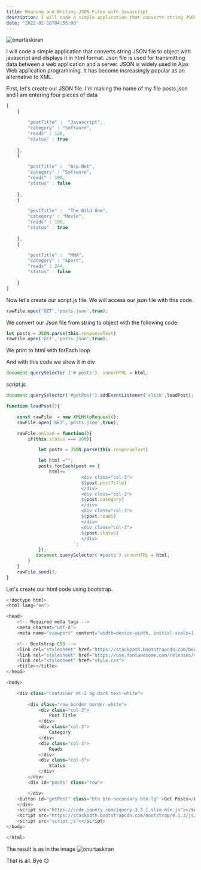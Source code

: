 ```yaml
---
title: Reading and Writing JSON Files with Javascript
description: I will code a simple application that converts string JSON file to object with javascript and displays it 
date: "2022-02-10T04:55:00"
---
```

<img className="w-full rounded-xl" src="https://res.cloudinary.com/djfqidbj1/image/upload/v1671155697/ffjwluhf0a3vy8bvc7ni.jpg" alt="onurtaskiran" />

I will code a simple application that converts string JSON file to object with javascript and displays it in html format. Json file is used for transmitting data between a web application and a server. JSON is widely used in Ajax Web application programming. It has become increasingly popular as an alternative to XML.

First, let's create our JSON file. I'm making the name of my file posts.json and I am entering four pieces of data



```javascript
[
    {

        "postTitle" :  "Javascript",
        "category" : "Software",
        "reads" : 120,
        "status" : true
    
    },
    {

        "postTitle" :  "Asp.Net",
        "category" : "Software",
        "reads" : 190,
        "status" : false
    
    },
    {

        "postTitle" :  "The Wild One",
        "category" : "Movie",
        "reads" : 190,
        "status" : true
    
    },
    {

        "postTitle" :  "MMA",
        "category" : "Sport",
        "reads" : 244,
        "status" : false
    
    }
]
```
Now let's create our script.js file. We will access our json file with this code.

```javascript
rawFile.open('GET','posts.json',true);
```

We convert our Json file from string to object with the following code.

```javascript
let posts = JSON.parse(this.responseText)
rawFile.open('GET','posts.json',true);
```

We print to html with forEach loop

And with this code we show it in div

```javascript
document.querySelector ('# posts'). innerHTML = html;
``` 
script.js

```javascript
document.querySelector('#getPost').addEventListener('click',loadPost);

function loadPost(){

    const rawFile  = new XMLHttpRequest();
    rawFile.open('GET','posts.json',true);

    rawFile.onload = function(){
        if(this.status === 200){

            let posts = JSON.parse(this.responseText)

            let html =""; 
            posts.forEach(post => {
                html+= `              
                            <div class="col-3">
                            ${post.postTitle}
                            </div>
                            <div class="col-3">
                            ${post.category}
                            </div>
                            <div class="col-3">
                            ${post.reads}
                            </div>
                            <div class="col-3">
                            ${post.status}
                            </div>
                         `;
            });
           document.querySelector('#posts').innerHTML = html;
        }
    }
    rawFile.send();
}
``` 

Let's create our html code using bootstrap.

```javascript
<!doctype html>
<html lang="en">

<head>
	<!-- Required meta tags -->
	<meta charset="utf-8">
	<meta name="viewport" content="width=device-width, initial-scale=1, shrink-to-fit=no">

	<!-- Bootstrap CSS -->
	<link rel="stylesheet" href="https://stackpath.bootstrapcdn.com/bootstrap/4.1.3/css/bootstrap.min.css">
	<link rel="stylesheet" href="https://use.fontawesome.com/releases/v5.2.0/css/all.css">
	<link rel="stylesheet" href="style.css">
	<title></title>
</head>

<body>

	<div class="container mt-2 bg-dark text-white">
	
		<div class="row border border-white">
			<div class="col-3">
				Post Title
			</div>
			<div class="col-3">
				Category
			</div>
			<div class="col-3">
				Reads
			</div>
			<div class="col-3">
				Status
			</div>
		</div>
		<div id="posts" class="row">

		</div>
	<button id="getPost" class="btn btn-secondary btn-lg" >Get Posts</button>	
	</div>
	<script src="https://code.jquery.com/jquery-3.3.1.slim.min.js"></script>
	<script src="https://stackpath.bootstrapcdn.com/bootstrap/4.1.3/js/bootstrap.min.js"></script>
	<script src="script.js"></script>
</body>

</html>
``` 
The result is as in the image
<img className="w-4/5" src="https://res.cloudinary.com/djfqidbj1/image/upload/v1704624979/eiv7fmarianufwbgpjfq.jpg" alt="onurtaskiran" />

That is all. Bye 😊